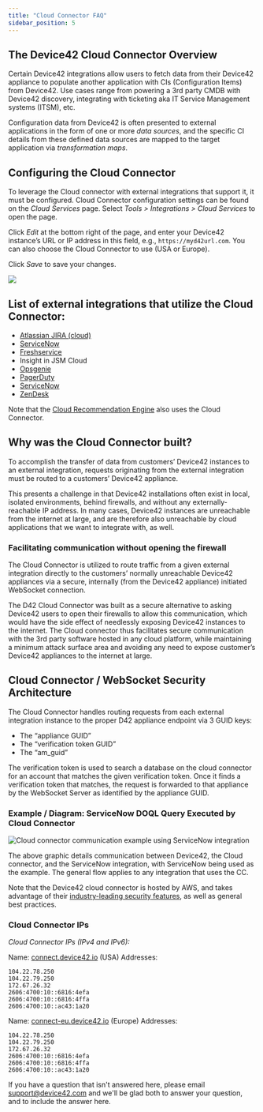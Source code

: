```yaml
---
title: "Cloud Connector FAQ"
sidebar_position: 5
---
```


## The Device42 Cloud Connector Overview

Certain Device42 integrations allow users to fetch data from their Device42 appliance to populate another application with CIs (Configuration Items) from Device42. Use cases range from powering a 3rd party CMDB with Device42 discovery, integrating with ticketing aka IT Service Management systems (ITSM), etc.

Configuration data from Device42 is often presented to external applications in the form of one or more _data sources_, and the specific CI details from these defined data sources are mapped to the target application via _transformation maps_.

## Configuring the Cloud Connector

To leverage the Cloud connector with external integrations that support it, it must be configured. Cloud Connector configuration settings can be found on the _Cloud Services_ page. Select _Tools > Integrations > Cloud Services_ to open the page.

Click _Edit_ at the bottom right of the page, and enter your Device42 instance’s URL or IP address in this field, e.g., `https://myd42url.com`. You can also choose the Cloud Connector to use (USA or Europe).

Click _Save_ to save your changes.

![](/assets/images/D42-28184_cloud-services-page.png)

## List of external integrations that utilize the Cloud Connector:

- [Atlassian JIRA (cloud)](integration/external-integrations/jira-integrations/device42-jira-cloud-integration.mdx)
- [ServiceNow](device42-servicenow-connector.md)
- [Freshservice](integration/external-integrations/freshservice-integration.mdx)
- Insight in JSM Cloud
- [Opsgenie](integration/external-integrations/opsgenie-integration.md)
- [PagerDuty](integration/external-integrations/pagerduty-integration.md)
- [ServiceNow](integration/external-integrations/device42-servicenow-connector.md)
- [ZenDesk](device42-zendesk-connector.md)

Note that the [Cloud Recommendation Engine](reports/reports/cloud-recommendation-engine.md) also uses the Cloud Connector.

## Why was the Cloud Connector built?

To accomplish the transfer of data from customers’ Device42 instances to an external integration, requests originating from the external integration must be routed to a customers’ Device42 appliance.

This presents a challenge in that Device42 installations often exist in local, isolated environments, behind firewalls, and without any externally-reachable IP address. In many cases, Device42 instances are unreachable from the internet at large, and are therefore also unreachable by cloud applications that we want to integrate with, as well.

### Facilitating communication without opening the firewall

The Cloud Connector is utilized to route traffic from a given external integration directly to the customers’ normally unreachable Device42 appliances via a secure, internally (from the Device42 appliance) initiated WebSocket connection.

The D42 Cloud Connector was built as a secure alternative to asking Device42 users to open their firewalls to allow this communication, which would have the side effect of needlessly exposing Device42 instances to the internet. The Cloud connector thus facilitates secure communication with the 3rd party software hosted in any cloud platform, while maintaining a minimum attack surface area and avoiding any need to expose customer’s Device42 appliances to the internet at large.

## Cloud Connector / WebSocket Security Architecture

The Cloud Connector handles routing requests from each external integration instance to the proper D42 appliance endpoint via 3 GUID keys:

- The “appliance GUID”
- The “verification token GUID”
- The “am\_guid”

The verification token is used to search a database on the cloud connector for an account that matches the given verification token. Once it finds a verification token that matches, the request is forwarded to that appliance by the WebSocket Server as identified by the appliance GUID.

### Example / Diagram: ServiceNow DOQL Query Executed by Cloud Connector

![Cloud connector communication example using ServiceNow integration](/assets/images/Device42-ServiceNow_Integration_Cloud-Connector_v2.png)

The above graphic details communication between Device42, the Cloud connector, and the ServiceNow integration, with ServiceNow being used as the example. The general flow applies to any integration that uses the CC.

Note that the Device42 cloud connector is hosted by AWS, and takes advantage of their [industry-leading security features](https://aws.amazon.com/security/), as well as general best practices.

### Cloud Connector IPs

_Cloud Connector IPs (IPv4 and IPv6):_

Name: [connect.device42.io](http://connect.device42.io/ "http://connect.device42.io/") (USA) Addresses: 

```
104.22.78.250
104.22.79.250
172.67.26.32
2606:4700:10::6816:4efa
2606:4700:10::6816:4ffa
2606:4700:10::ac43:1a20
```

Name: [connect-eu.device42.io](http://connect-eu.device42.io/ "http://connect-eu.device42.io/") (Europe) Addresses:

```
104.22.78.250
104.22.79.250
172.67.26.32
2606:4700:10::6816:4efa
2606:4700:10::6816:4ffa
2606:4700:10::ac43:1a20
```

If you have a question that isn't answered here, please email support@device42.com and we'll be glad both to answer your question, and to include the answer here.
